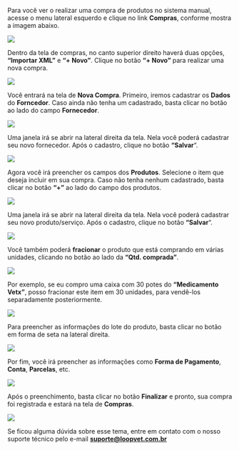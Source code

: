 Para você ver o realizar uma compra de produtos no sistema manual, acesse o menu lateral esquerdo e clique no link **Compras**, conforme mostra a imagem abaixo.

<img src="/imagem-1.0-link-compras.webp" />

Dentro da tela de compras, no canto superior direito haverá duas opções, **“Importar XML”** e **“+ Novo”**. Clique no botão **“+ Novo”** para realizar uma nova compra.

<img src="/imagem-1.1-tela-compras.webp" />

Você entrará na tela de **Nova Compra**. Primeiro, iremos cadastrar os **Dados** do **Forncedor**. Caso ainda não tenha um cadastrado, basta clicar no botão ao lado do campo **Fornecedor**.

<img src="/imagem-1.1-tela-nova-compra.webp" />

Uma janela irá se abrir na lateral direita da tela. Nela você poderá cadastrar seu novo fornecedor. Após o cadastro, clique no botão **“Salvar**“.

<img src="/imagem-1.2-adicionar-novo-fornecedor.webp" />

Agora você irá preencher os campos dos **Produtos**. Selecione o item que deseja incluir em sua compra. Caso não tenha nenhum cadastrado, basta clicar no botão **“+”** ao lado do campo dos produtos.

<img src="/imagem-1.3-adicionar-produto.webp" />

Uma janela irá se abrir na lateral direita da tela. Nela você poderá cadastrar seu novo produto/serviço. Após o cadastro, clique no botão **“Salvar**“.

<img src="/imagem-1.4-adicionar-novo-produto-servico.webp" />

Você também poderá **fracionar** o produto que está comprando em várias unidades, clicando no botão ao lado da **“Qtd. comprada”**.

<img src="/imagem-1.5-fracionar-produto.webp" />

Por exemplo, se eu compro uma caixa com 30 potes do **“Medicamento Vetx”**, posso fracionar este item em 30 unidades, para vendê-los separadamente posteriormente.

<img src="/imagem-1.6-tela-fracionar-produto.webp" />

Para preencher as informações do lote do produto, basta clicar no botão em forma de seta na lateral direita.

<img src="/imagem-1.7-mais-opcoes.webp" />

Por fim, você irá preencher as informações como **Forma de Pagamento**, **Conta**, **Parcelas**, etc.

<img src="/imagem-1.8-forma-de-pagamento.webp" />

Após o preenchimento, basta clicar no botão **Finalizar** e pronto, sua compra foi registrada e estará na tela de **Compras**.

<img src="/imagem-1.9-tela-compras.webp" />

Se ficou alguma dúvida sobre esse tema, entre em contato com o nosso suporte técnico pelo e-mail **suporte@loopvet.com.br**
